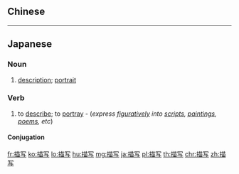 {{also|描寫}}
==Chinese==
{{zh-see|描寫}}

----

==Japanese==
{{ja-kanjitab|びょう|しゃ|yomi=on}}

===Noun===
{{ja-noun|びょうしゃ|kyu=描寫}}

# [[description]]; [[portrait]]

===Verb===
{{ja-verb-suru|びょうしゃ|kyu=描寫}}

# to [[describe]]; to [[portray]] - (''express [[figuratively]] into [[script]]s, [[painting]]s, [[poem]]s, etc'')

====Conjugation====
{{ja-suru|びょうしゃ}}

[[fr:描写]]
[[ko:描写]]
[[lo:描写]]
[[hu:描写]]
[[mg:描写]]
[[ja:描写]]
[[pl:描写]]
[[th:描写]]
[[chr:描写]]
[[zh:描写]]